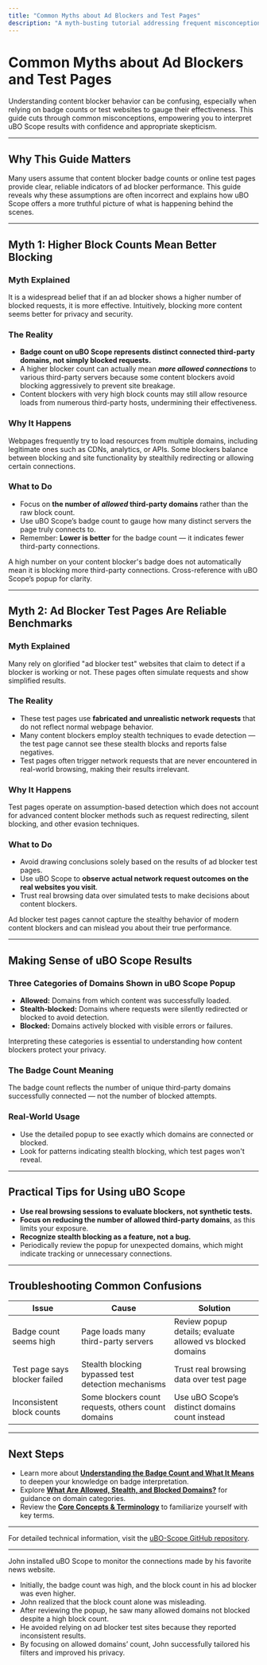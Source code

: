 ```yaml
---
title: "Common Myths about Ad Blockers and Test Pages"
description: "A myth-busting tutorial addressing frequent misconceptions regarding content blocker badge counts and the trustworthiness of test sites. Empowers users to interpret results with confidence and skepticism where necessary."
---
```


# Common Myths about Ad Blockers and Test Pages

Understanding content blocker behavior can be confusing, especially when relying on badge counts or test websites to gauge their effectiveness. This guide cuts through common misconceptions, empowering you to interpret uBO Scope results with confidence and appropriate skepticism.

---

## Why This Guide Matters

Many users assume that content blocker badge counts or online test pages provide clear, reliable indicators of ad blocker performance. This guide reveals why these assumptions are often incorrect and explains how uBO Scope offers a more truthful picture of what is happening behind the scenes.

---

## Myth 1: Higher Block Counts Mean Better Blocking

### Myth Explained
It is a widespread belief that if an ad blocker shows a higher number of blocked requests, it is more effective. Intuitively, blocking more content seems better for privacy and security.

### The Reality
- **Badge count on uBO Scope represents distinct connected third-party domains, not simply blocked requests.**
- A higher blocker count can actually mean ***more allowed connections*** to various third-party servers because some content blockers avoid blocking aggressively to prevent site breakage.
- Content blockers with very high block counts may still allow resource loads from numerous third-party hosts, undermining their effectiveness.

### Why It Happens
Webpages frequently try to load resources from multiple domains, including legitimate ones such as CDNs, analytics, or APIs. Some blockers balance between blocking and site functionality by stealthily redirecting or allowing certain connections.

### What to Do
- Focus on **the number of _allowed_ third-party domains** rather than the raw block count.
- Use uBO Scope’s badge count to gauge how many distinct servers the page truly connects to.
- Remember: **Lower is better** for the badge count — it indicates fewer third-party connections.

<Check>
A high number on your content blocker's badge does not automatically mean it is blocking more third-party connections. Cross-reference with uBO Scope’s popup for clarity.
</Check>

---

## Myth 2: Ad Blocker Test Pages Are Reliable Benchmarks

### Myth Explained
Many rely on glorified "ad blocker test" websites that claim to detect if a blocker is working or not. These pages often simulate requests and show simplified results.

### The Reality
- These test pages use **fabricated and unrealistic network requests** that do not reflect normal webpage behavior.
- Many content blockers employ stealth techniques to evade detection — the test page cannot see these stealth blocks and reports false negatives.
- Test pages often trigger network requests that are never encountered in real-world browsing, making their results irrelevant.

### Why It Happens
Test pages operate on assumption-based detection which does not account for advanced content blocker methods such as request redirecting, silent blocking, and other evasion techniques.

### What to Do
- Avoid drawing conclusions solely based on the results of ad blocker test pages.
- Use uBO Scope to **observe actual network request outcomes on the real websites you visit**.
- Trust real browsing data over simulated tests to make decisions about content blockers.

<Warning>
Ad blocker test pages cannot capture the stealthy behavior of modern content blockers and can mislead you about their true performance.
</Warning>

---

## Making Sense of uBO Scope Results

### Three Categories of Domains Shown in uBO Scope Popup
- **Allowed:** Domains from which content was successfully loaded.
- **Stealth-blocked:** Domains where requests were silently redirected or blocked to avoid detection.
- **Blocked:** Domains actively blocked with visible errors or failures.

Interpreting these categories is essential to understanding how content blockers protect your privacy.

### The Badge Count Meaning
The badge count reflects the number of unique third-party domains successfully connected — not the number of blocked attempts.

### Real-World Usage
- Use the detailed popup to see exactly which domains are connected or blocked.
- Look for patterns indicating stealth blocking, which test pages won't reveal.

---

## Practical Tips for Using uBO Scope

- **Use real browsing sessions to evaluate blockers, not synthetic tests.**
- **Focus on reducing the number of allowed third-party domains**, as this limits your exposure.
- **Recognize stealth blocking as a feature, not a bug.**
- Periodically review the popup for unexpected domains, which might indicate tracking or unnecessary connections.

---

## Troubleshooting Common Confusions

| Issue                         | Cause                                               | Solution                                      |
|-------------------------------|-----------------------------------------------------|-----------------------------------------------|
| Badge count seems high         | Page loads many third-party servers                 | Review popup details; evaluate allowed vs blocked domains |
| Test page says blocker failed | Stealth blocking bypassed test detection mechanisms | Trust real browsing data over test page         |
| Inconsistent block counts     | Some blockers count requests, others count domains  | Use uBO Scope’s distinct domains count instead |

---

## Next Steps

- Learn more about **[Understanding the Badge Count and What It Means](/guides/interpreting-results/reading-badge)** to deepen your knowledge on badge interpretation.
- Explore **[What Are Allowed, Stealth, and Blocked Domains?](/guides/interpreting-results/popup-domain-categories)** for guidance on domain categories.
- Review the **[Core Concepts & Terminology](/overview/core-concepts-architecture/concepts-terminology)** to familiarize yourself with key terms.

---

For detailed technical information, visit the [uBO-Scope GitHub repository](https://github.com/gorhill/uBO-Scope).

---

<Accordion title="Real-World Scenario: John’s Experience">
John installed uBO Scope to monitor the connections made by his favorite news website.

- Initially, the badge count was high, and the block count in his ad blocker was even higher.
- John realized that the block count alone was misleading.
- After reviewing the popup, he saw many allowed domains not blocked despite a high block count.
- He avoided relying on ad blocker test sites because they reported inconsistent results.
- By focusing on allowed domains’ count, John successfully tailored his filters and improved his privacy.
</Accordion>
